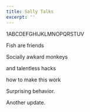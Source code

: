 ```yaml
---
title: Sally Talks
excerpt: ''
---
```


1ABCDEFGHIJKLMNOPQRSTUV

Fish are friends

Socially awkard monkeys

and talentless hacks

how to make this work

Surprising behavior.

Another update.
